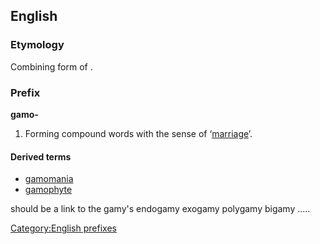 ==English==

===Etymology===
Combining form of {{etyl|grc}} '''{{polytonic|[[γάμος]]}}'''.

===Prefix===
'''gamo-'''

# Forming compound words with the sense of ‘[[marriage]]’.

====Derived terms====
* [[gamomania]]
* [[gamophyte]]

[[Category:English prefixes]]

should be a link to the gamy's
endogamy
exogamy
polygamy
bigamy
.....